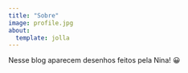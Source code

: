 ```yaml
---
title: "Sobre"
image: profile.jpg
about:
  template: jolla
---
```


Nesse blog aparecem desenhos feitos pela Nina! 😀
